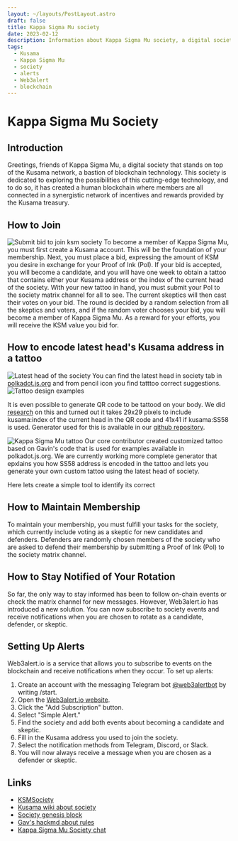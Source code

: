 ```yaml
---
layout: ~/layouts/PostLayout.astro
draft: false
title: Kappa Sigma Mu society
date: 2023-02-12
description: Information about Kappa Sigma Mu society, a digital society on the Kusama network.
tags:
  - Kusama
  - Kappa Sigma Mu
  - society
  - alerts
  - Web3alert
  - blockchain
---
```

# Kappa Sigma Mu Society

## Introduction

Greetings, friends of Kappa Sigma Mu, a digital society that stands on top of the Kusama network, a bastion of blockchain technology. This society is dedicated to exploring the possibilities of this cutting-edge technology, and to do so, it has created a human blockchain where members are all connected in a synergistic network of incentives and rewards provided by the Kusama treasury.

## How to Join
![Submit bid to join ksm society](/assets/post/kappa-sigma-mu/ksm-society-submit-bid.webp)
To become a member of Kappa Sigma Mu, you must first create a Kusama account. This will be the foundation of your membership. Next, you must place a bid, expressing the amount of KSM you desire in exchange for your Proof of Ink (PoI). If your bid is accepted, you will become a candidate, and you will have one week to obtain a tattoo that contains either your Kusama address or the index of the current head of the society. With your new tattoo in hand, you must submit your PoI to the society matrix channel for all to see. The current skeptics will then cast their votes on your bid. The round is decided by a random selection from all the skeptics and voters, and if the random voter chooses your bid, you will become a member of Kappa Sigma Mu. As a reward for your efforts, you will receive the KSM value you bid for.

## How to encode latest head's Kusama address in a tattoo
![Latest head of the society](/assets/post/kappa-sigma-mu/ksm-society-head-tattoo-example.webp)
You can find the latest head in society tab in [polkadot.js.org](https://polkadot.js.org/apps/?rpc=wss%3A%2F%2Frpc.ibp.network%2Fkusama#/society) and from pencil icon you find tatttoo correct suggestions. 
![Tattoo design examples](/assets/post/kappa-sigma-mu/ksm-design-examples.webp)

It is even possible to generate QR code to be tattood on your body. We did [research](https://kusamaxi.github.io/ksmqr/) on this and turned out
it takes 29x29 pixels to include kusama:index of the current head in the QR code and 41x41 if kusama:SS58 is used. Generator used for this 
is available in our [github repository](https://github.com/kusamaxi/ksmqr).

![Kappa Sigma Mu tattoo](/assets/post/kappa-sigma-mu/ksm-layer-1.webp)
Our core contributor created customized tattoo based on Gavin's code that is used for examples available in polkadot.js.org.
We are currently working more complete generator that epxlains you how SS58 address is encoded in the tattoo and lets
you generate your own custom tattoo using the latest head of society.

<ImageOverlay image1Src="/assets/post/kappa-sigma-mu/ksm-layer-1.webp" image2Src="/assets/post/kappa-sigma-mu/ksm-layer-1.webp" />
Here lets create a simple tool to identify its correct

## How to Maintain Membership

To maintain your membership, you must fulfill your tasks for the society, which currently include voting as a skeptic for new candidates and defenders. Defenders are randomly chosen members of the society who are asked to defend their membership by submitting a Proof of Ink (PoI) to the society matrix channel.

## How to Stay Notified of Your Rotation

So far, the only way to stay informed has been to follow on-chain events or check the matrix channel for new messages. However, Web3alert.io has introduced a new solution. You can now subscribe to society events and receive notifications when you are chosen to rotate as a candidate, defender, or skeptic.

## Setting Up Alerts

Web3alert.io is a service that allows you to subscribe to events on the blockchain and receive notifications when they occur. To set up alerts:

1.  Create an account with the messaging Telegram bot [@web3alertbot](https://t.me/web3alertio_bot) by writing /start.
2.  Open the [Web3alert.io website](https://web3alert.io/kusama).
3.  Click the "Add Subscription" button.
4.  Select "Simple Alert."
5.  Find the society and add both events about becoming a candidate and skeptic.
6.  Fill in the Kusama address you used to join the society.
7.  Select the notification methods from Telegram, Discord, or Slack.
8.  You will now always receive a message when you are chosen as a defender or skeptic.

## Links
* [KSMSociety](https://ksmsociety.io/)
* [Kusama wiki about society](https://guide.kusama.network/docs/maintain-guides-society-kusama/)
* [Society genesis block](https://kusama.subscan.io/extrinsic/0x948d3a4378914341dc7af9220a4c73acb2b3f72a70f14ee8089799da16d94c17)
* [Gav's hackmd about rules](https://hackmd.io/@gavwood/ByEiaFgZ8)
* [Kappa Sigma Mu Society chat](https://matrix.to/#/!ZqYXZqYXZqYXZqYXZq:matrix.org?via=matrix.org&via=web3.foundation&via=matrix.parity.io)

<script>
</script>

